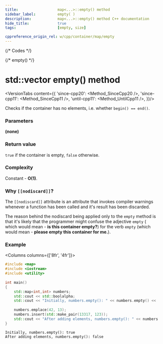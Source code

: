 ```yaml
---
title:					map<...>::empty() method
sidebar_label:			empty( )
description:			map<...>::empty() method C++ documentation
hide_title:				true
tags:					[empty, size]

cppreference_origin_rel: w/cpp/container/map/empty
---
```



{/* Codes */}

{/* empty() */}

# std::vector empty() method

<VersionTabs content={{
	'since-cpp20': <Method_SinceCpp20 />,
	'since-cpp11': <Method_SinceCpp11 />,
	'until-cpp11': <Method_UntilCpp11 />,
}}/>


Checks if the container has no elements, i.e. whether `begin() == end()`.


### Parameters

**(none)**

### Return value

`true` if the container is empty, `false` otherwise.

### Complexity

Constant - **O(1)**.

### Why `[[nodiscard]]`?

The `[[nodiscard]]` attribute is an attribute that invokes compiler warnings whenever
a function has been called and it's result has been discarded.

The reason behind the nodiscard being applied only to the `empty` method is that
it's likely that the programmer might confuse the adjective `empty` (
which would mean - **is this container empty?**) for the verb `empty` (which would mean - **please empty this container for me.**).

### Example

<Columns columns={['8fr', '4fr']}>
<div>

```cpp title='Main.cpp' showLineNumbers
#include <map>
#include <iostream>
#include <utility>
 
int main()
{
    std::map<int,int> numbers;
    std::cout << std::boolalpha;
    std::cout << "Initially, numbers.empty(): " << numbers.empty() << '\n';
 
    numbers.emplace(42, 13);
    numbers.insert(std::make_pair(13317, 123)); 
    std::cout << "After adding elements, numbers.empty(): " << numbers.empty() << '\n';
}
```

</div>
<div>

```plaintext title="Output"
Initially, numbers.empty(): true
After adding elements, numbers.empty(): false
```

</div>
</Columns>
